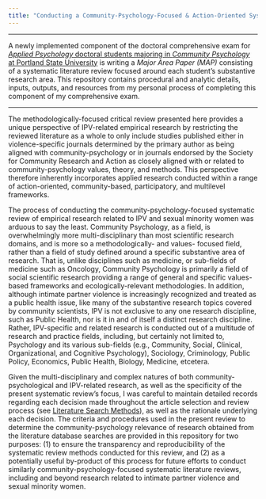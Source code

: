 ```yaml
---
title: "Conducting a Community-Psychology-Focused & Action-Oriented Systematic Literature Review using R, SQL, & Git<figure class=\"title\"><img src=\"graphics/inputs/bibkeys-ecoLvls-net.png\" alt=\"Network visualization of ecological levels of analysis\"></figure>"
---
```


<hr class="Bold" />

A newly implemented component of the doctoral comprehensive exam for [_Applied Psychology_ doctoral students majoring in _Community Psychology_ at Portland State University](<!--TODO: link to psych grad program website-->) is writing a _Major Area Paper (MAP)_ consisting of a systematic literature review focused around each student's substantive research area. This repository contains procedural and analytic details, inputs, outputs, and resources from my personal process of completing this component of my comprehensive exam.

-----

The methodologically-focused critical review presented here provides a unique perspective of IPV-related empirical research by restricting the reviewed literature as a whole to only include studies published either in violence-specific journals determined by the primary author as being aligned with community-psychology or in journals endorsed by the Society for Community Research and Action as closely aligned with or related to community-psychology values, theory, and methods. This perspective therefore inherently incorporates applied research conducted within a range of action-oriented, community-based, participatory, and multilevel frameworks.

The process of conducting the community-psychology-focused systematic review of empirical research related to IPV and sexual minority women was arduous to say the least. Community Psychology, as a field, is overwhelmingly more multi-disciplinary than most scientific research domains, and is more so a methodologically- and values- focused field, rather than a field of study defined around a specific substantive area of research. That is, unlike disciplines such as medicine, or sub-fields of medicine such as Oncology, Community Psychology is primarily a field of social scientific research providing a range of general and specific values-based frameworks and ecologically-relevant methodologies. In addition, although intimate partner violence is increasingly recognized and treated as a public health issue, like many of the substantive research topics covered by community scientists, IPV is not exclusive to any one research discipline, such as Public Health, nor is it in and of itself a distinct research discipline. Rather, IPV-specific and related research is conducted out of a multitude of research and practice fields, including, but certainly not limited to, Psychology and its various sub-fields (e.g., Community, Social, Clinical, Organizational, and Cognitive Psychology), Sociology, Criminology, Public Policy, Economics, Public Health, Biology, Medicine, etcetera.

Given the multi-disciplinary and complex natures of both community-psychological and IPV-related research, as well as the specificity of the present systematic review's focus, I was careful to maintain detailed records regarding each decision made throughout the article selection and review process (see [Literature Search Methods](litSearchMethods.html)), as well as the rationale underlying each decision. The criteria and procedures used in the present review to determine the community-psychology relevance of research obtained from the literature database searches are provided in this repository for two purposes: (1) to ensure the transparency and reproducibility of the systematic review methods conducted for this review, and (2) as a potentially useful by-product of this process for future efforts to conduct similarly community-psychology-focused systematic literature reviews, including and beyond research related to intimate partner violence and sexual minority women.
